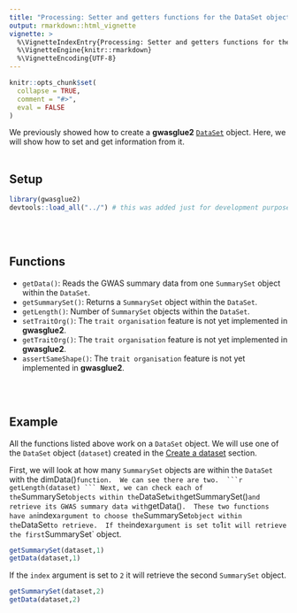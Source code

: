 ```yaml
---
title: "Processing: Setter and getters functions for the DataSet object"
output: rmarkdown::html_vignette
vignette: >
  %\VignetteIndexEntry{Processing: Setter and getters functions for the DataSet object}
  %\VignetteEngine{knitr::rmarkdown}
  %\VignetteEncoding{UTF-8}
---
```


```r
knitr::opts_chunk$set(
  collapse = TRUE,
  comment = "#>",
  eval = FALSE
)
```

We previously showed how to create a  **gwasglue2** [`DataSet`](processing-dataset.html) object. Here, we will show how to set and get information from it.
<br>
<br>

## Setup

```r
library(gwasglue2)
devtools::load_all("../") # this was added just for development purposes
```

<br>
<br>

## Functions
* `getData()`: Reads the GWAS summary data from one `SummarySet` object within the `DataSet`.
* `getSummarySet()`: Returns a `SummarySet` object within the `DataSet`.
* `getLength()`: Number of `SummarySet` objects within the `DataSet`. 
* `setTraitOrg()`: The `trait organisation` feature is not yet implemented in **gwasglue2**.
* `getTraitOrg()`: The `trait organisation` feature is not yet implemented in **gwasglue2**.
* `assertSameShape()`: The `trait organisation` feature is not yet implemented in **gwasglue2**.

<br>
<br>

## Example
 All the functions listed above work on a `DataSet` object. We will use one of the `DataSet` object (`dataset`) created in the [Create a dataset](processing-dataset.html) section.



First, we will look at how many `SummarySet` objects are within the `DataSet`  with the dimData()` function.  We can see there are two.
 ```r
getLength(dataset)
```
Next, we can check each of the `SummarySet` objects within the `DataSet` with `getSummarySet()` and retrieve its GWAS summary data with  `getData()`.  These two functions have an `index` argument to choose the `SummarySet` object within the `DataSet` to retrieve.  If the `index` argument is set to `1` it will retrieve the first `SummarySet` object.

```r
getSummarySet(dataset,1)
getData(dataset,1)

```
If the `index` argument is set to `2` it will retrieve the second `SummarySet` object.

```r
getSummarySet(dataset,2)
getData(dataset,2)

```


